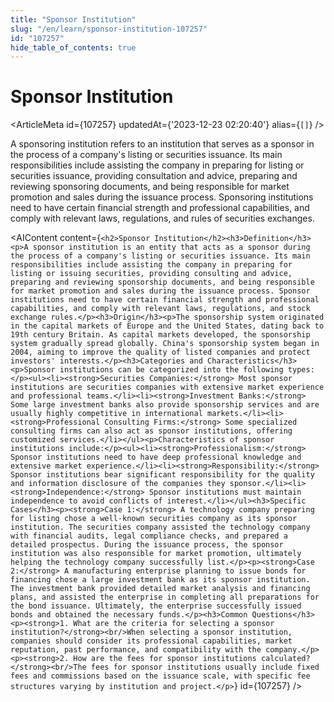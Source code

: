 ```yaml
---
title: "Sponsor Institution"
slug: "/en/learn/sponsor-institution-107257"
id: "107257"
hide_table_of_contents: true
---
```



# Sponsor Institution

<ArticleMeta id={107257} updatedAt={'2023-12-23 02:20:40'} alias={`[]`} />
<div className='border-solid border-b border-t-0 my-4 border-[var(--ifm-color-gray-300)]' />

A sponsoring institution refers to an institution that serves as a sponsor in the process of a company's listing or securities issuance. Its main responsibilities include assisting the company in preparing for listing or securities issuance, providing consultation and advice, preparing and reviewing sponsoring documents, and being responsible for market promotion and sales during the issuance process. Sponsoring institutions need to have certain financial strength and professional capabilities, and comply with relevant laws, regulations, and rules of securities exchanges.

<AIContent content={`<h2>Sponsor Institution</h2><h3>Definition</h3><p>A sponsor institution is an entity that acts as a sponsor during the process of a company's listing or securities issuance. Its main responsibilities include assisting the company in preparing for listing or issuing securities, providing consulting and advice, preparing and reviewing sponsorship documents, and being responsible for market promotion and sales during the issuance process. Sponsor institutions need to have certain financial strength and professional capabilities, and comply with relevant laws, regulations, and stock exchange rules.</p><h3>Origin</h3><p>The sponsorship system originated in the capital markets of Europe and the United States, dating back to 19th century Britain. As capital markets developed, the sponsorship system gradually spread globally. China's sponsorship system began in 2004, aiming to improve the quality of listed companies and protect investors' interests.</p><h3>Categories and Characteristics</h3><p>Sponsor institutions can be categorized into the following types:</p><ul><li><strong>Securities Companies:</strong> Most sponsor institutions are securities companies with extensive market experience and professional teams.</li><li><strong>Investment Banks:</strong> Some large investment banks also provide sponsorship services and are usually highly competitive in international markets.</li><li><strong>Professional Consulting Firms:</strong> Some specialized consulting firms can also act as sponsor institutions, offering customized services.</li></ul><p>Characteristics of sponsor institutions include:</p><ul><li><strong>Professionalism:</strong> Sponsor institutions need to have deep professional knowledge and extensive market experience.</li><li><strong>Responsibility:</strong> Sponsor institutions bear significant responsibility for the quality and information disclosure of the companies they sponsor.</li><li><strong>Independence:</strong> Sponsor institutions must maintain independence to avoid conflicts of interest.</li></ul><h3>Specific Cases</h3><p><strong>Case 1:</strong> A technology company preparing for listing chose a well-known securities company as its sponsor institution. The securities company assisted the technology company with financial audits, legal compliance checks, and prepared a detailed prospectus. During the issuance process, the sponsor institution was also responsible for market promotion, ultimately helping the technology company successfully list.</p><p><strong>Case 2:</strong> A manufacturing enterprise planning to issue bonds for financing chose a large investment bank as its sponsor institution. The investment bank provided detailed market analysis and financing plans, and assisted the enterprise in completing all preparations for the bond issuance. Ultimately, the enterprise successfully issued bonds and obtained the necessary funds.</p><h3>Common Questions</h3><p><strong>1. What are the criteria for selecting a sponsor institution?</strong><br/>When selecting a sponsor institution, companies should consider its professional capabilities, market reputation, past performance, and compatibility with the company.</p><p><strong>2. How are the fees for sponsor institutions calculated?</strong><br/>The fees for sponsor institutions usually include fixed fees and commissions based on the issuance scale, with specific fee structures varying by institution and project.</p>`} id={107257} />
